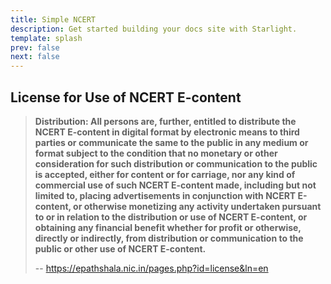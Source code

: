 ```yaml
---
title: Simple NCERT
description: Get started building your docs site with Starlight.
template: splash
prev: false
next: false
---
```



<CardGrid>
	<LinkCard title="Class 12" icon="pencil" href="class-12/">
	</LinkCard>
</CardGrid>

## License for Use of NCERT E-content

> **Distribution: All persons are, further, entitled to distribute the NCERT E-content in digital format by electronic means to third parties or communicate the same to the public in any medium or format subject to the condition that no monetary or other consideration for such distribution or communication to the public is accepted, either for content or for carriage, nor any kind of commercial use of such NCERT E-content made, including but not limited to, placing advertisements in conjunction with NCERT E-content, or otherwise monetizing any activity undertaken pursuant to or in relation to the distribution or use of NCERT E-content, or obtaining any financial benefit whether for profit or otherwise, directly or indirectly, from distribution or communication to the public or other use of NCERT E-content.**
>
> -- https://epathshala.nic.in/pages.php?id=license&ln=en